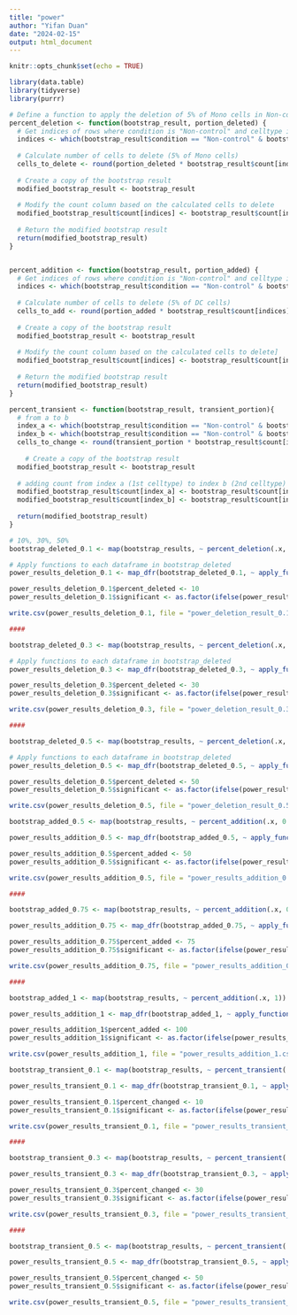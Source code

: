```yaml
---
title: "power"
author: "Yifan Duan"
date: "2024-02-15"
output: html_document
---
```


```r
knitr::opts_chunk$set(echo = TRUE)
```


```r
library(data.table)
library(tidyverse)
library(purrr)

# Define a function to apply the deletion of 5% of Mono cells in Non-control condition
percent_deletion <- function(bootstrap_result, portion_deleted) {
  # Get indices of rows where condition is "Non-control" and celltype is "Mono"
  indices <- which(bootstrap_result$condition == "Non-control" & bootstrap_result$celltype == "Mono")
  
  # Calculate number of cells to delete (5% of Mono cells)
  cells_to_delete <- round(portion_deleted * bootstrap_result$count[indices])
  
  # Create a copy of the bootstrap result
  modified_bootstrap_result <- bootstrap_result
  
  # Modify the count column based on the calculated cells to delete
  modified_bootstrap_result$count[indices] <- bootstrap_result$count[indices] - cells_to_delete
  
  # Return the modified bootstrap result
  return(modified_bootstrap_result)
}


percent_addition <- function(bootstrap_result, portion_added) {
  # Get indices of rows where condition is "Non-control" and celltype is "Mono"
  indices <- which(bootstrap_result$condition == "Non-control" & bootstrap_result$celltype == "DC")
  
  # Calculate number of cells to delete (5% of DC cells)
  cells_to_add <- round(portion_added * bootstrap_result$count[indices])
  
  # Create a copy of the bootstrap result
  modified_bootstrap_result <- bootstrap_result
  
  # Modify the count column based on the calculated cells to delete]
  modified_bootstrap_result$count[indices] <- bootstrap_result$count[indices] + cells_to_add
  
  # Return the modified bootstrap result
  return(modified_bootstrap_result)
}

percent_transient <- function(bootstrap_result, transient_portion){
  # from a to b
  index_a <- which(bootstrap_result$condition == "Non-control" & bootstrap_result$celltype == "NK")
  index_b <- which(bootstrap_result$condition == "Non-control" & bootstrap_result$celltype == "B")
  cells_to_change <- round(transient_portion * bootstrap_result$count[index_a])
  
    # Create a copy of the bootstrap result
  modified_bootstrap_result <- bootstrap_result
  
  # adding count from index a (1st celltype) to index b (2nd celltype)
  modified_bootstrap_result$count[index_a] <- bootstrap_result$count[index_a] - cells_to_change
  modified_bootstrap_result$count[index_b] <- bootstrap_result$count[index_b] + cells_to_change
  
  return(modified_bootstrap_result)
}
```


```r
# 10%, 30%, 50%
bootstrap_deleted_0.1 <- map(bootstrap_results, ~ percent_deletion(.x, 0.1))

# Apply functions to each dataframe in bootstrap_deleted
power_results_deletion_0.1 <- map_dfr(bootstrap_deleted_0.1, ~ apply_functions(.x, refcat = "T"), .id = "bootstrap_iteration")

power_results_deletion_0.1$percent_deleted <- 10
power_results_deletion_0.1$significant <- as.factor(ifelse(power_results_deletion_0.1$lower_CI < 0 & power_results_deletion_0.1$upper_CI > 0, "No", "Yes"))

write.csv(power_results_deletion_0.1, file = "power_deletion_result_0.1.csv", row.names = F)

####

bootstrap_deleted_0.3 <- map(bootstrap_results, ~ percent_deletion(.x, 0.3))

# Apply functions to each dataframe in bootstrap_deleted
power_results_deletion_0.3 <- map_dfr(bootstrap_deleted_0.3, ~ apply_functions(.x, refcat = "T"), .id = "bootstrap_iteration")

power_results_deletion_0.3$percent_deleted <- 30
power_results_deletion_0.3$significant <- as.factor(ifelse(power_results_deletion_0.3$lower_CI < 0 & power_results_deletion_0.3$upper_CI > 0, "No", "Yes"))

write.csv(power_results_deletion_0.3, file = "power_deletion_result_0.3.csv", row.names = F)

####

bootstrap_deleted_0.5 <- map(bootstrap_results, ~ percent_deletion(.x, 0.5))

# Apply functions to each dataframe in bootstrap_deleted
power_results_deletion_0.5 <- map_dfr(bootstrap_deleted_0.5, ~ apply_functions(.x, refcat = "T"), .id = "bootstrap_iteration")

power_results_deletion_0.5$percent_deleted <- 50
power_results_deletion_0.5$significant <- as.factor(ifelse(power_results_deletion_0.5$lower_CI < 0 & power_results_deletion_0.5$upper_CI > 0, "No", "Yes"))

write.csv(power_results_deletion_0.5, file = "power_deletion_result_0.5.csv", row.names = F)
```


```r
bootstrap_added_0.5 <- map(bootstrap_results, ~ percent_addition(.x, 0.5))

power_results_addition_0.5 <- map_dfr(bootstrap_added_0.5, ~ apply_functions(.x, refcat = "T"), .id = "bootstrap_iteration")

power_results_addition_0.5$percent_added <- 50
power_results_addition_0.5$significant <- as.factor(ifelse(power_results_addition_0.5$lower_CI < 0 & power_results_addition_0.5$upper_CI > 0, "No", "Yes"))

write.csv(power_results_addition_0.5, file = "power_results_addition_0.5.csv", row.names = F)

####

bootstrap_added_0.75 <- map(bootstrap_results, ~ percent_addition(.x, 0.75))

power_results_addition_0.75 <- map_dfr(bootstrap_added_0.75, ~ apply_functions(.x, refcat = "T"), .id = "bootstrap_iteration")

power_results_addition_0.75$percent_added <- 75
power_results_addition_0.75$significant <- as.factor(ifelse(power_results_addition_0.75$lower_CI < 0 & power_results_addition_0.75$upper_CI > 0, "No", "Yes"))

write.csv(power_results_addition_0.75, file = "power_results_addition_0.75.csv", row.names = F)

####

bootstrap_added_1 <- map(bootstrap_results, ~ percent_addition(.x, 1))

power_results_addition_1 <- map_dfr(bootstrap_added_1, ~ apply_functions(.x, refcat = "T"), .id = "bootstrap_iteration")

power_results_addition_1$percent_added <- 100
power_results_addition_1$significant <- as.factor(ifelse(power_results_addition_1$lower_CI < 0 & power_results_addition_1$upper_CI > 0, "No", "Yes"))

write.csv(power_results_addition_1, file = "power_results_addition_1.csv", row.names = F)

```


```r
bootstrap_transient_0.1 <- map(bootstrap_results, ~ percent_transient(.x, 0.1))

power_results_transient_0.1 <- map_dfr(bootstrap_transient_0.1, ~ apply_functions(.x, refcat = "T"), .id = "bootstrap_iteration")

power_results_transient_0.1$percent_changed <- 10
power_results_transient_0.1$significant <- as.factor(ifelse(power_results_transient_0.1$lower_CI < 0 & power_results_transient_0.1$upper_CI > 0, "No", "Yes"))

write.csv(power_results_transient_0.1, file = "power_results_transient_0.1.csv", row.names = F)

####

bootstrap_transient_0.3 <- map(bootstrap_results, ~ percent_transient(.x, 0.3))

power_results_transient_0.3 <- map_dfr(bootstrap_transient_0.3, ~ apply_functions(.x, refcat = "T"), .id = "bootstrap_iteration")

power_results_transient_0.3$percent_changed <- 30
power_results_transient_0.3$significant <- as.factor(ifelse(power_results_transient_0.3$lower_CI < 0 & power_results_transient_0.3$upper_CI > 0, "No", "Yes"))

write.csv(power_results_transient_0.3, file = "power_results_transient_0.3.csv", row.names = F)

####

bootstrap_transient_0.5 <- map(bootstrap_results, ~ percent_transient(.x, 0.5))

power_results_transient_0.5 <- map_dfr(bootstrap_transient_0.5, ~ apply_functions(.x, refcat = "T"), .id = "bootstrap_iteration")

power_results_transient_0.5$percent_changed <- 50
power_results_transient_0.5$significant <- as.factor(ifelse(power_results_transient_0.5$lower_CI < 0 & power_results_transient_0.5$upper_CI > 0, "No", "Yes"))

write.csv(power_results_transient_0.5, file = "power_results_transient_0.5.csv", row.names = F)

```

